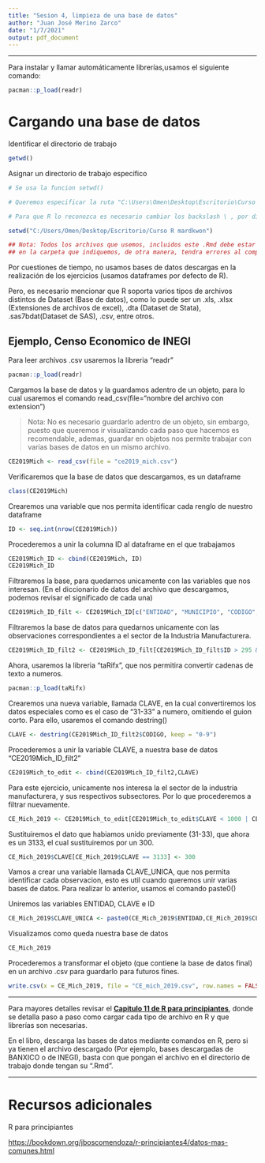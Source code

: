---
title: "Sesion 4, limpieza de una base de datos"
author: "Juan José Merino Zarco"
date: "1/7/2021"
output: pdf_document
---

***

Para instalar y llamar automáticamente librerías,usamos el siguiente comando:

```{r librerias}
pacman::p_load(readr)
```

# Cargando una base de datos

Identificar el directorio de trabajo

```{r}
getwd()
```

Asignar un directorio de trabajo especifico


```{r}
# Se usa la funcion setwd()

# Queremos especificar la ruta "C:\Users\Omen\Desktop\Escritorio\Curso R mardkwon"

# Para que R lo reconozca es necesario cambiar los backslash \ , por diagonales.

setwd("C:/Users/Omen/Desktop/Escritorio/Curso R mardkwon")

## Nota: Todos los archivos que usemos, incluidos este .Rmd debe estar
## en la carpeta que indiquemos, de otra manera, tendra errores al compilar. 

```

Por cuestiones de tiempo, no usamos bases de datos descargas en la realización de los ejercicios (usamos dataframes por defecto de R). 

Pero, es necesario mencionar que R soporta varios tipos de archivos distintos de Dataset (Base de datos), como lo puede ser un .xls, .xlsx (Extensiones de archivos de excel), .dta (Dataset de Stata), .sas7bdat(Dataset de SAS), .csv, entre otros.

## Ejemplo, Censo Economico de INEGI

Para leer archivos .csv usaremos la libreria "readr"

```{r}
pacman::p_load(readr)
```


Cargamos la base de datos y la guardamos adentro de un objeto, para lo cual usaremos el comando read_csv(file="nombre del archivo con extension")

> Nota: No es necesario guardarlo adentro de un objeto, sin embargo, puesto que queremos ir visualizando cada paso que hacemos es recomendable, ademas, guardar en objetos nos permite trabajar con varias bases de datos en un mismo archivo.

```{r}
CE2019Mich <- read_csv(file = "ce2019_mich.csv")
```

Verificaremos que la base de datos que descargamos, es un dataframe


```{r}
class(CE2019Mich)
```


Crearemos una variable que nos permita identificar cada renglo de nuestro dataframe

```{r}
ID <- seq.int(nrow(CE2019Mich))
```


Procederemos a unir la columna ID al dataframe en el que trabajamos

```{r}
CE2019Mich_ID <- cbind(CE2019Mich, ID)
CE2019Mich_ID
```

Filtraremos la base, para quedarnos unicamente con las variables que nos interesan. (En el diccionario de datos del archivo que descargamos, podemos revisar el significado de cada una)

```{r}
CE2019Mich_ID_filt <- CE2019Mich_ID[c("ENTIDAD", "MUNICIPIO", "CODIGO", "ID_ESTRATO", "UE", "A111A", "A131A", "A800A", "H001D", "H010A", "ID")]
```

Filtraremos la base de datos para quedarnos unicamente con las observaciones correspondientes a el sector de la Industria Manufacturera.

```{r}
CE2019Mich_ID_filt2 <- CE2019Mich_ID_filt[CE2019Mich_ID_filt$ID > 295 & CE2019Mich_ID_filt$ID < 1324,]
```

Ahora, usaremos la libreria "taRifx", que nos permitira convertir cadenas de texto a numeros.


```{r}
pacman::p_load(taRifx)
```

Crearemos una nueva variable, llamada CLAVE, en la cual convertiremos los datos especiales como es el caso de "31-33" a numero, omitiendo el guion corto. Para ello, usaremos el comando destring()


```{r}
CLAVE <- destring(CE2019Mich_ID_filt2$CODIGO, keep = "0-9")
```

Procederemos a unir la variable CLAVE, a nuestra base de datos "CE2019Mich_ID_filt2"


```{r}
CE2019Mich_to_edit <- cbind(CE2019Mich_ID_filt2,CLAVE)
```

Para este ejercicio, unicamente nos interesa la el sector de la industria manufacturera, y sus respectivos subsectores. Por lo que procederemos a filtrar nuevamente.


```{r}
CE_Mich_2019 <- CE2019Mich_to_edit[CE2019Mich_to_edit$CLAVE < 1000 | CE2019Mich_to_edit$CODIGO == "31-33",]
```

Sustituiremos el dato que habiamos unido previamente (31-33), que ahora es un 3133, el cual sustituiremos por un 300.

```{r}
CE_Mich_2019$CLAVE[CE_Mich_2019$CLAVE == 3133] <- 300
```

Vamos a crear una variable llamada CLAVE_UNICA, que nos permita identificar cada observacion, esto es util cuando queremos unir varias bases de datos. Para realizar lo anterior, usamos el comando paste0()

Uniremos las variables ENTIDAD, CLAVE e ID

```{r}
CE_Mich_2019$CLAVE_UNICA <- paste0(CE_Mich_2019$ENTIDAD,CE_Mich_2019$CLAVE,CE_Mich_2019$ID)
```

Visualizamos como queda nuestra base de datos

```{r}
CE_Mich_2019
```

Procederemos a transformar el objeto (que contiene la base de datos final) en un archivo .csv para guardarlo para futuros fines.

```{r}
write.csv(x = CE_Mich_2019, file = "CE_mich_2019.csv", row.names = FALSE) 
```

***


Para mayores detalles revisar el [**Capitulo 11 de R para principiantes**](https://bookdown.org/jboscomendoza/r-principiantes4/importar-y-exportar-datos.html), donde se detalla paso a paso como cargar cada tipo de archivo en R y que librerías son necesarias.

En el libro, descarga las bases de datos mediante comandos en R, pero si ya tienen el archivo descargado (Por ejemplo, bases descargadas de BANXICO o de INEGI), basta con que pongan el archivo en el directorio de trabajo donde tengan su ".Rmd".

***


# Recursos adicionales

R para principiantes

<https://bookdown.org/jboscomendoza/r-principiantes4/datos-mas-comunes.html>
